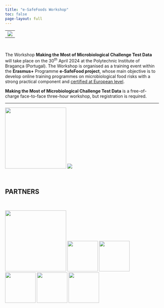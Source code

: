 ```yaml
---
title: "e-SafeFoods Workshop"
toc: false
page-layout: full
---
```


|                        |
|------------------------|
| ![](images/banner.jpg) |

<br>

The Workshop **Making the Most of Microbiological Challenge Test Data** will take place on the $30^{th}$ April 2024 at the Polytechnic Institute of Bragança (Portugal). The Workshop is organised as a training event within the **Erasmus+** Programme **e-SafeFood project**, whose main objective is to develop online training programmes on microbiological food risks with a strong practical component and [certified at European level](https://www.esafefood.net/).

**Making the Most of Microbiological Challenge Test Data** is a free-of-charge face-to-face three-hour workshop, but registration is required.

------------------------------------------------------------------------

![](images/logo.png){width="200"} ![](images/erasmusplus.webp)

<br>

## PARTNERS

<br>

![](images/IPB.webp){width="200"} ![](images/ACTALIA.webp){width="100"} ![](images/ACTIA.webp){width="100"} ![](images/AERIAL.webp){width="100"} ![](images/ALIMENTO.webp){width="100"} ![](images/ISEKI.webp){width="100"}
